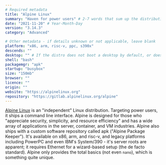 ```yaml
---
# Required metadata
title: "Alpine Linux"
summary: "Haven for power users" # 2-7 words that sum up the distribution
date: "2021-11-20" # Year-Month-Day
version: "3.14.3"
category: "Advanced"

# Other metadata - if details unknown or not applicable, leave blank
platform: "x86, arm, risc-v, ppc, s390x"
descends: ""
desktop: "" # If the distro does not boot a desktop by default, or doesn't ship one, leave 'desktop' blank
shell: "bash"
packagemgr: "apk"
startup: "busybox"
size: "150mb"
browser: ""
licence: ""
origin: ""
website: "https://alpinelinux.org"
repository: "https://gitlab.alpinelinux.org/alpine"
---
```


[Alpine Linux](https://alpinelinux.org) is an "independent" Linux distribution. Targeting power users, it ships a command line interface. Alpine is designed for those who "appreciate security, simplicity, and resource efficiency" and has a wide array of applications in the server, container, and VM industries. Alpine also ships with a custom software repository called apk ("Alpine Package Keeper"). It's available on x86, arm, and risc-v, and legacy platforms including PowerPC and even IBM's System/390 - it's server roots are apparent; it requires Ethernet for a wizard-based setup (the de facto standard). Alpine only provides the total basics (not even `nano`), which is something quite unique.
